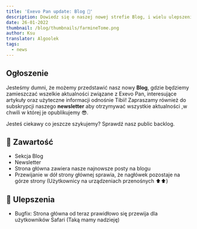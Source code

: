 ```yaml
---
title: 'Exevo Pan update: Blog 🎉'
description: Dowiedz się o naszej nowej strefie Blog, i wielu ulepszeniach strony!
date: 26-01-2022
thumbnail: /blog/thumbnails/farmineTome.png
author: Ksu
translator: Algoolek
tags:
  - news
---
```


## Ogłoszenie

Jesteśmy dumni, że możemy przedstawić nasz nowy **Blog**, gdzie będziemy zamieszczać wszelkie aktualności związane z Exevo Pan, interesujące artykuły oraz użyteczne informacji odnośnie Tibii! Zapraszamy również do subskrypcji naszego **newsletter** aby otrzymywać wszystkie aktualności ,w chwili w której je opublikujemy 😎.

Jesteś ciekawy co jeszcze szykujemy? Sprawdź nasz <ExternalLink href="https://trello.com/b/tX6chnl0/exevo-pan">public backlog</ExternalLink>.

## 🎉 Zawartość

- Sekcja Blog
- Newsletter
- Strona główna zawiera nasze najnowsze posty na blogu
- Przewijanie w dół strony głównej sprawia, że nagłówek pozostaje na górze strony (Użytkownicy na urządzeniach przenośnych ⬆️⬆️)

## 🔧 Ulepszenia

- Bugfix: Strona główna od teraz prawidłowo się przewija dla użytkowników Safari (Taką mamy nadzieję)

